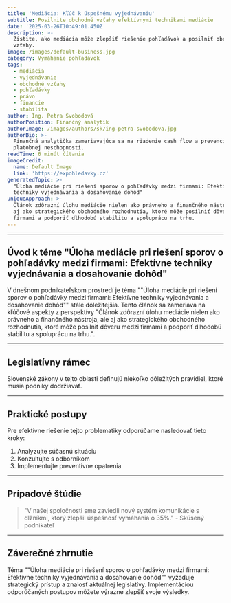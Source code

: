 ```yaml
---
title: 'Mediácia: Kľúč k úspešnému vyjednávaniu'
subtitle: Posilnite obchodné vzťahy efektívnymi technikami mediácie
date: '2025-03-26T10:49:01.450Z'
description: >-
  Zistite, ako mediácia môže zlepšiť riešenie pohľadávok a posilniť obchodné
  vzťahy.
image: /images/default-business.jpg
category: Vymáhanie pohľadávok
tags:
  - mediácia
  - vyjednávanie
  - obchodné vzťahy
  - pohľadávky
  - právo
  - financie
  - stabilita
author: Ing. Petra Svobodová
authorPosition: Finančný analytik
authorImage: /images/authors/sk/ing-petra-svobodova.jpg
authorBio: >-
  Finančná analytička zameriavajúca sa na riadenie cash flow a prevenciu
  platobnej neschopnosti.
readTime: 6 minút čítania
imageCredit:
  name: Default Image
  link: 'https://expohledavky.cz'
generatedTopic: >-
  "Úloha mediácie pri riešení sporov o pohľadávky medzi firmami: Efektívne
  techniky vyjednávania a dosahovanie dohôd"
uniqueApproach: >-
  Článok zdôrazní úlohu mediácie nielen ako právneho a finančného nástroja, ale
  aj ako strategického obchodného rozhodnutia, ktoré môže posilniť dôveru medzi
  firmami a podporiť dlhodobú stabilitu a spoluprácu na trhu.
---
```





---

## Úvod k téme "Úloha mediácie pri riešení sporov o pohľadávky medzi firmami: Efektívne techniky vyjednávania a dosahovanie dohôd"

V dnešnom podnikateľskom prostredí je téma ""Úloha mediácie pri riešení sporov o pohľadávky medzi firmami: Efektívne techniky vyjednávania a dosahovanie dohôd"" stále dôležitejšia. Tento článok sa zameriava na kľúčové aspekty z perspektívy "Článok zdôrazní úlohu mediácie nielen ako právneho a finančného nástroja, ale aj ako strategického obchodného rozhodnutia, ktoré môže posilniť dôveru medzi firmami a podporiť dlhodobú stabilitu a spoluprácu na trhu.".



---

## Legislatívny rámec

Slovenské zákony v tejto oblasti definujú niekoľko dôležitých pravidiel, ktoré musia podniky dodržiavať.



---

## Praktické postupy

Pre efektívne riešenie tejto problematiky odporúčame nasledovať tieto kroky:

1. Analyzujte súčasnú situáciu
2. Konzultujte s odborníkom
3. Implementujte preventívne opatrenia



---

## Prípadové štúdie

> "V našej spoločnosti sme zaviedli nový systém komunikácie s dlžníkmi, ktorý zlepšil úspešnosť vymáhania o 35%." - Skúsený podnikateľ



---

## Záverečné zhrnutie

Téma ""Úloha mediácie pri riešení sporov o pohľadávky medzi firmami: Efektívne techniky vyjednávania a dosahovanie dohôd"" vyžaduje strategický prístup a znalosť aktuálnej legislatívy. Implementáciou odporúčaných postupov môžete výrazne zlepšiť svoje výsledky.
